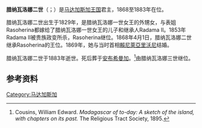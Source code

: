 '''腊纳瓦洛娜二世'''（{{Lang-en|'''Ranavalona II'''}}；{{bd|1829年||1883年|7月13日|catIdx=R}}）是[[马达加斯加王国|马达加斯加王国]]君主，1868至1883年在位。

腊纳瓦洛娜二世出生于1829年，是腊纳瓦洛娜一世女王的外甥女，与表姐Rasoherina都嫁给了腊纳瓦洛娜一世女王的儿子和继承人Radama II。1853年Radama II被贵族政变所杀，Rasoherina继位。1868年4月1日，腊纳瓦洛娜二世继承Rasoherina的王位。1869年，她与当时首相[[賴尼萊亞里沃尼|賴尼萊亞里沃尼]]结婚。

腊纳瓦洛娜二世于1883年逝世。死后葬于[[安布希曼加|安布希曼加]]。<ref name="Cousins 1895">
Cousins, William Edward. ''Madagascar of to-day: A sketch of the island, with chapters on its past.'' The Religious Tract Society, 1895.
</ref>由腊纳瓦洛娜三世继位。

==参考资料==
{{Reflist}}

[[Category:马达加斯加|Category:马达加斯加]]
